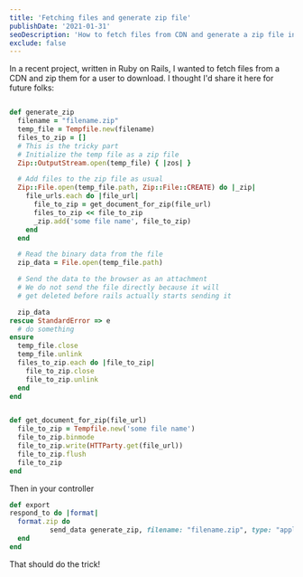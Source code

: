 ```yaml
---
title: 'Fetching files and generate zip file'
publishDate: '2021-01-31'
seoDescription: 'How to fetch files from CDN and generate a zip file in Ruby'
exclude: false
---
```


In a recent project, written in Ruby on Rails, I wanted to fetch files from a CDN and zip them for a user to download. I thought I'd share it here for future folks:

```ruby

def generate_zip
  filename = "filename.zip"
  temp_file = Tempfile.new(filename)
  files_to_zip = []
  # This is the tricky part
  # Initialize the temp file as a zip file
  Zip::OutputStream.open(temp_file) { |zos| }

  # Add files to the zip file as usual
  Zip::File.open(temp_file.path, Zip::File::CREATE) do |_zip|
    file_urls.each do |file_url|
      file_to_zip = get_document_for_zip(file_url)
      files_to_zip << file_to_zip
      _zip.add('some file name', file_to_zip)
    end
  end

  # Read the binary data from the file
  zip_data = File.open(temp_file.path)

  # Send the data to the browser as an attachment
  # We do not send the file directly because it will
  # get deleted before rails actually starts sending it

  zip_data
rescue StandardError => e
  # do something
ensure
  temp_file.close
  temp_file.unlink
  files_to_zip.each do |file_to_zip|
    file_to_zip.close
    file_to_zip.unlink
  end
end


def get_document_for_zip(file_url)
  file_to_zip = Tempfile.new('some file name')
  file_to_zip.binmode
  file_to_zip.write(HTTParty.get(file_url))
  file_to_zip.flush
  file_to_zip
end
```

Then in your controller

```ruby
def export
respond_to do |format|
  format.zip do
          send_data generate_zip, filename: "filename.zip", type: "application/zip"
  end
end
```

That should do the trick!
